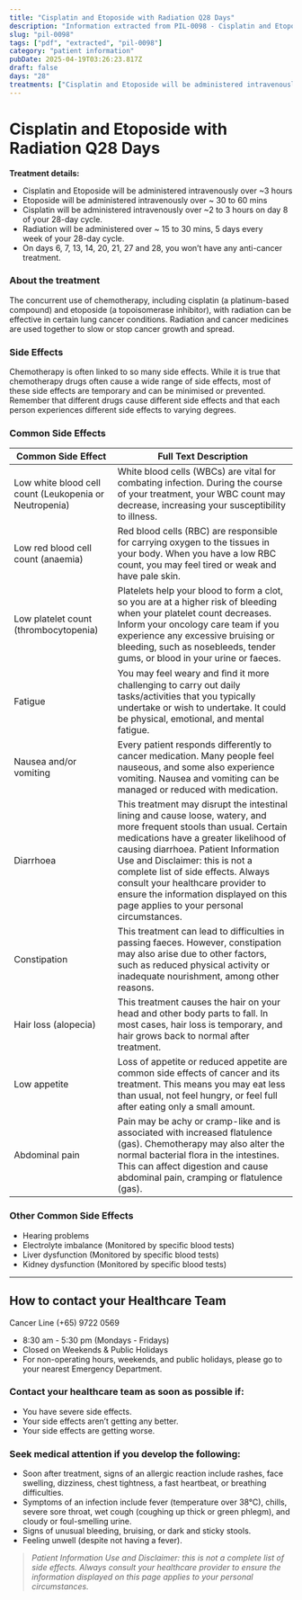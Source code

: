 ```yaml
---
title: "Cisplatin and Etoposide with Radiation Q28 Days"
description: "Information extracted from PIL-0098 - Cisplatin and Etoposide with Radiation Q28 Days.pdf"
slug: "pil-0098"
tags: ["pdf", "extracted", "pil-0098"]
category: "patient information"
pubDate: 2025-04-19T03:26:23.817Z
draft: false
days: "28"
treatments: ["Cisplatin and Etoposide will be administered intravenously over ~3 hours", "Etoposide will be administered intravenously over ~ 30 to 60 mins", "Cisplatin will be administered intravenously over ~2 to 3 hours on day 8 of your 28-day cycle.", "Radiation will be administered over ~ 15 to 30 mins, 5 days every week of your 28-day cycle.", "On days 6, 7, 13, 14, 20, 21, 27 and 28, you won’t have any anti-cancer treatment."]
---
```


# Cisplatin and Etoposide with Radiation Q28 Days



**Treatment details:**
- Cisplatin and Etoposide will be administered intravenously over ~3 hours
- Etoposide will be administered intravenously over ~ 30 to 60 mins
- Cisplatin will be administered intravenously over ~2 to 3 hours on day 8 of your 28-day cycle.
- Radiation will be administered over ~ 15 to 30 mins, 5 days every week of your 28-day cycle.
- On days 6, 7, 13, 14, 20, 21, 27 and 28, you won’t have any anti-cancer treatment.

### About the treatment
The concurrent use of chemotherapy, including cisplatin (a platinum-based compound) and etoposide
(a topoisomerase inhibitor), with radiation can be effective in certain lung cancer conditions. Radiation
and cancer medicines are used together to slow or stop cancer growth and spread.

### Side Effects

Chemotherapy is often linked to so many side effects. While it is true that chemotherapy drugs often
cause a wide range of side effects, most of these side effects are temporary and can be minimised or
prevented. Remember that different drugs cause different side effects and that each person
experiences different side effects to varying degrees.

### Common Side Effects

| Common Side Effect | Full Text Description |
|--------------------|----------------------|
| Low white blood cell count (Leukopenia or Neutropenia) | White blood cells (WBCs) are vital for combating infection. During the course of your treatment, your WBC count may decrease, increasing your susceptibility to illness. |
| Low red blood cell count (anaemia) | Red blood cells (RBC) are responsible for carrying oxygen to the tissues in your body. When you have a low RBC count, you may feel tired or weak and have pale skin. |
| Low platelet count (thrombocytopenia) | Platelets help your blood to form a clot, so you are at a higher risk of bleeding when your platelet count decreases. Inform your oncology care team if you experience any excessive bruising or bleeding, such as nosebleeds, tender gums, or blood in your urine or faeces. |
| Fatigue | You may feel weary and ﬁnd it more challenging to carry out daily tasks/activities that you typically undertake or wish to undertake. It could be physical, emotional, and mental fatigue. |
| Nausea and/or vomiting | Every patient responds differently to cancer medication. Many people feel nauseous, and some also experience vomiting. Nausea and vomiting can be managed or reduced with medication. |
| Diarrhoea | This treatment may disrupt the intestinal lining and cause loose, watery, and more frequent stools than usual. Certain medications have a greater likelihood of causing diarrhoea. Patient Information Use and Disclaimer: this is not a complete list of side effects. Always consult your healthcare provider to ensure the information displayed on this page applies to your personal circumstances. |
| Constipation | This treatment can lead to difficulties in passing faeces. However, constipation may also arise due to other factors, such as reduced physical activity or inadequate nourishment, among other reasons. |
| Hair loss (alopecia) | This treatment causes the hair on your head and other body parts to fall. In most cases, hair loss is temporary, and hair grows back to normal after treatment. |
| Low appetite | Loss of appetite or reduced appetite are common side effects of cancer and its treatment. This means you may eat less than usual, not feel hungry, or feel full after eating only a small amount. |
| Abdominal pain | Pain may be achy or cramp-like and is associated with increased flatulence (gas). Chemotherapy may also alter the normal bacterial flora in the intestines. This can affect digestion and cause abdominal pain, cramping or flatulence (gas). |

### Other Common Side Effects

- Hearing problems
- Electrolyte imbalance (Monitored by specific blood tests)
- Liver dysfunction (Monitored by specific blood tests)
- Kidney dysfunction (Monitored by specific blood tests)


---
## How to contact your Healthcare Team
<span class="text-red-500 font-bold text-xl">
Cancer Line (+65) 9722 0569
</span>

- 8:30 am - 5:30 pm (Mondays - Fridays)
- Closed on Weekends & Public Holidays
- For non-operating hours, weekends, and public holidays, please go to your nearest Emergency Department.

### Contact your healthcare team as soon as possible if:
- You have severe side effects.
- Your side effects aren’t getting any better.
- Your side effects are getting worse.

### Seek medical attention if you develop the following:
- Soon after treatment, signs of an allergic reaction include rashes, face swelling, dizziness, chest tightness, a fast heartbeat, or breathing difficulties.
- Symptoms of an infection include fever (temperature over 38°C), chills, severe sore throat, wet cough (coughing up thick or green phlegm), and cloudy or foul-smelling urine.
- Signs of unusual bleeding, bruising, or dark and sticky stools.
- Feeling unwell (despite not having a fever).

> _Patient Information Use and Disclaimer: this is not a complete list of side effects. Always consult your healthcare provider to ensure the information displayed on this page applies to your personal circumstances._
